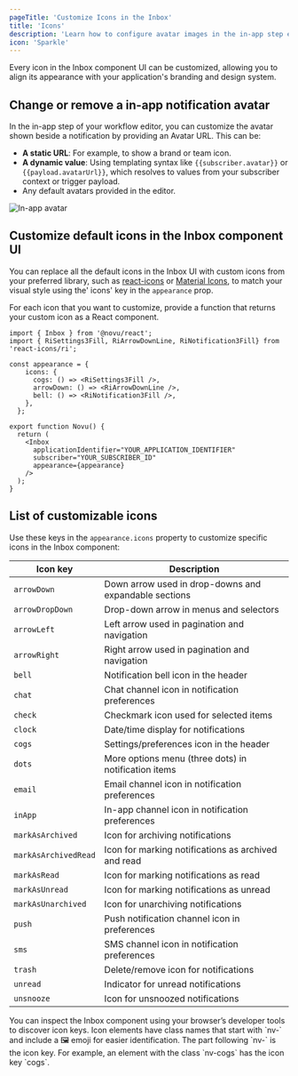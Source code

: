 ```yaml
---
pageTitle: 'Customize Icons in the Inbox'
title: 'Icons'
description: 'Learn how to configure avatar images in the in-app step editor and override the default icons in the Inbox UI using the appearance prop.'
icon: 'Sparkle'
---
```


Every icon in the Inbox component UI can be customized, allowing you to align its appearance with your application's branding and design system.

## Change or remove a in-app notification avatar

In the in-app step of your workflow editor, you can customize the avatar shown beside a notification by providing an Avatar URL. This can be:

- **A static URL**: For example, to show a brand or team icon.
- **A dynamic value**: Using templating syntax like `{{subscriber.avatar}}` or `{{payload.avatarUrl}}`, which resolves to values from your subscriber context or trigger payload.
- Any default avatars provided in the editor.

![In-app avatar](/images/inbox/inbox-avatar.gif)

## Customize default icons in the Inbox component UI

You can replace all the default icons in the Inbox UI with custom icons from your preferred library, such as [react-icons](https://react-icons.github.io/react-icons/) or [Material Icons](https://mui.com/material-ui/material-icons/), to match your visual style using the' icons' key in the `appearance` prop.

For each icon that you want to customize, provide a function that returns your custom icon as a React component.

```tsx
import { Inbox } from '@novu/react';
import { RiSettings3Fill, RiArrowDownLine, RiNotification3Fill} from 'react-icons/ri';

const appearance = {
    icons: {
      cogs: () => <RiSettings3Fill />,
      arrowDown: () => <RiArrowDownLine />,
      bell: () => <RiNotification3Fill />,
    },
  };

export function Novu() {
  return (
    <Inbox
      applicationIdentifier="YOUR_APPLICATION_IDENTIFIER"
      subscriber="YOUR_SUBSCRIBER_ID"
      appearance={appearance}
    />
  );
}
```

## List of customizable icons

Use these keys in the `appearance.icons` property to customize specific icons in the Inbox component:

| Icon key             | Description                                          |
| -------------------- | ---------------------------------------------------- |
| `arrowDown`          | Down arrow used in drop-downs and expandable sections |
| `arrowDropDown`      | Drop-down arrow in menus and selectors                |
| `arrowLeft`          | Left arrow used in pagination and navigation         |
| `arrowRight`         | Right arrow used in pagination and navigation        |
| `bell`               | Notification bell icon in the header                 |
| `chat`               | Chat channel icon in notification preferences        |
| `check`              | Checkmark icon used for selected items               |
| `clock`              | Date/time display for notifications                  |
| `cogs`               | Settings/preferences icon in the header              |
| `dots`               | More options menu (three dots) in notification items |
| `email`              | Email channel icon in notification preferences       |
| `inApp`              | In-app channel icon in notification preferences      |
| `markAsArchived`     | Icon for archiving notifications                     |
| `markAsArchivedRead` | Icon for marking notifications as archived and read  |
| `markAsRead`         | Icon for marking notifications as read               |
| `markAsUnread`       | Icon for marking notifications as unread             |
| `markAsUnarchived`   | Icon for unarchiving notifications                   |
| `push`               | Push notification channel icon in preferences        |
| `sms`                | SMS channel icon in notification preferences         |
| `trash`              | Delete/remove icon for notifications                 |
| `unread`             | Indicator for unread notifications                   |
| `unsnooze`           | Icon for unsnoozed notifications                     |

<Callout type="info">
You can inspect the Inbox component using your browser’s developer tools to discover icon keys. Icon elements have class names that start with `nv-` and include a 🖼️ emoji for easier identification. The part following `nv-` is the icon key. For example, an element with the class `nv-cogs` has the icon key `cogs`.
</Callout>

